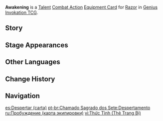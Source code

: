 {{About|the [[Genius Invokation TCG]] Equipment Card|[[Razor]]'s [[1st Ascension Passive]]|Awakening}}
{{Genius Invokation TCG Infobox
|title       = Awakening
|id          = 214021
|image       = Awakening Equipment Card.png
|type        = Equipment Card
|group       = Talent;Combat Action
|character   = Razor
|skill       = Claw and Thunder
|effect      = '''Combat Action''': When your active character is '''Razor''', equip this card.<br>After Razor equips this card, immediately use '''[[Claw and Thunder (Character Card Talent)|Claw and Thunder]]''' once.<br>After your Razor, who has this card equipped, uses '''Claw and Thunder''': 1 of your Electro characters gains 1 Energy. (Once per round, active Character prioritized)
|matching    = 3
|element     = Electro
|source1     = Achieve victory within 6 Rounds in [[Genius Invokation TCG/Stage/Razor/Friendly Fracas|Friendly Fracas (Razor)]]
|source2     = Win with less than 2 characters defeated in [[Genius Invokation TCG/Stage/Razor/Friendly Fracas|Friendly Fracas (Razor)]]
}}
'''Awakening''' is a [[Talent Card|Talent]] [[Combat Action Card|Combat Action]] [[Equipment Card]] for [[Razor (Character Card)|Razor]] in [[Genius Invokation TCG]].

==Story==
{{Description|The hunt is about to begin.|title=Razor: Awakening}}

==Stage Appearances==
{{Genius Invokation TCG Stage Appearances}}

==Other Languages==
{{Other Languages|Transclude = Awakening}}

==Change History==
{{Change History|3.3}}

==Navigation==
{{Genius Invokation TCG Navbox|Equipment Card}}

[[es:Despertar (carta)]]
[[pt-br:Chamado Sagrado dos Sete:Despertamento]]
[[ru:Пробуждение (карта экипировки)]]
[[vi:Thức Tỉnh (Thẻ Trang Bị)]]